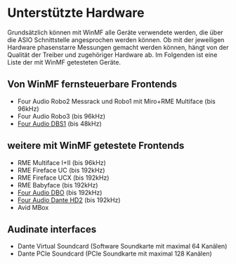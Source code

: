 # Unterstützte Hardware
Grundsätzlich können mit WinMF alle Geräte verwendete werden, die über die ASIO Schnittstelle angesprochen werden können. Ob mit der jeweiligen Hardware phasenstarre Messungen gemacht werden können, hängt von der Qualität der Treiber und zugehöriger Hardware ab. Im Folgenden ist eine Liste der mit WinMF getesteten Geräte.

## Von WinMF fernsteuerbare Frontends
- Four Audio Robo2 Messrack und Robo1 mit Miro+RME Multiface (bis 96kHz)
- Four Audio Robo3 (bis 96kHz)
- [Four Audio DBS1](https://www.four-audio.com/produkte/dbs1/) (bis 48kHz)

## weitere mit WinMF getestete Frontends
- RME Multiface I+II (bis  96kHz)
- RME Fireface UC (bis  192kHz)
- RME Fireface UCX (bis  192kHz)
- RME Babyface (bis  192kHz)
- [Four Audio DBO](https://www.four-audio.com/produkte/dbo1/) (bis  192kHz)
- [Four Audio Dante HD2](https://www.four-audio.com/produkte/hd2/) (bis  192kHz)
- Avid MBox

## Audinate interfaces
- Dante Virtual Soundcard (Software Soundkarte mit maximal 64 Kanälen)
- Dante PCIe Soundcard (PCIe Soundkarte mit maximal 128 Kanälen)
